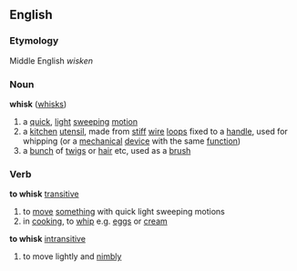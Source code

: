 ==English==
===Etymology===
Middle English ''wisken''

===Noun===
'''whisk''' ([[whisks]])

# a [[quick]], [[light]] [[sweeping]] [[motion]]
# a [[kitchen]] [[utensil]], made from [[stiff]] [[wire]] [[loops]] fixed to a [[handle]], used for whipping (or a [[mechanical]] [[device]] with the same [[function]])
# a [[bunch]] of [[twigs]] or [[hair]] etc, used as a [[brush]]

===Verb===
'''to whisk''' [[transitive verb|transitive]]
# to [[move]] [[something]] with quick light sweeping motions
# in [[cooking]], to [[whip]] e.g. [[egg]]s or [[cream]]

'''to whisk''' [[intransitive]]
# to move lightly and [[nimble|nimbly]]